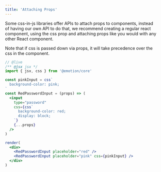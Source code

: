 ```yaml
---
title: 'Attaching Props'
---
```


Some css-in-js libraries offer APIs to attach props to components, instead of having our own API to do that, we recommend creating a regular react component, using the css prop and attaching props like you would with any other React component.

Note that if css is passed down via props, it will take precedence over the css in the component.

```jsx
// @live
/** @jsx jsx */
import { jsx, css } from '@emotion/core'

const pinkInput = css`
  background-color: pink;
`
const RedPasswordInput = (props) => (
  <input
    type="password"
    css={css`
      background-color: red;
      display: block;
    `}
    {...props}
  />
)

render(
  <div>
    <RedPasswordInput placeholder="red" />
    <RedPasswordInput placeholder="pink" css={pinkInput} />
  </div>
)
```
